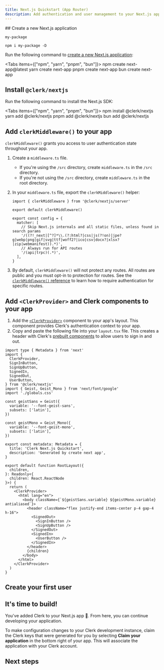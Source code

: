 ```yaml
---
title: Next.js Quickstart (App Router)
description: Add authentication and user management to your Next.js app.
---
```


<Steps>
  ## Create a new Next.js application

  ```package-install
  my-package
  ```
  
  ```package-install
  npm i my-package -D
  ```

  Run the following command to [create a new Next.js application](https://nextjs.org/docs/getting-started/installation):

  <Tabs items={["npm", "yarn", "pnpm", "bun"]}>
    <Tab value="npm">
      <CodeBlock lang="bash" title="terminal">
        npm create next-app@latest
      </CodeBlock>
    </Tab>
    <Tab value="yarn">
      <CodeBlock lang="bash" title="terminal">
        yarn create next-app
      </CodeBlock>
    </Tab>
    <Tab value="pnpm">
       <CodeBlock lang="bash" title="terminal">
        pnpm create next-app
      </CodeBlock>
    </Tab>
    <Tab value="bun">
       <CodeBlock lang="bash" title="terminal">
        bun create next-app
      </CodeBlock>
    </Tab>
  </Tabs>

  ## Install `@clerk/nextjs`

  Run the following command to install the Next.js SDK:

  <Tabs items={["npm", "yarn", "pnpm", "bun"]}>
    <Tab value="npm">
      <CodeBlock lang="bash" title="terminal">
        npm install @clerk/nextjs
      </CodeBlock>
    </Tab>
    <Tab value="yarn">
      <CodeBlock lang="bash" title="terminal">
        yarn add @clerk/nextjs
      </CodeBlock>
    </Tab>
    <Tab value="pnpm">
      <CodeBlock lang="bash" title="terminal">
        pnpm add @clerk/nextjs
      </CodeBlock>
    </Tab>
    <Tab value="bun">
      <CodeBlock lang="bash" title="terminal">
        bun add @clerk/nextjs
      </CodeBlock>
    </Tab>
  </Tabs>

  ## Add `clerkMiddleware()` to your app


  `clerkMiddleware()` grants you access to user authentication state throughout your app.

  1. Create a `middleware.ts` file.
     - If you're using the `/src` directory, create `middleware.ts` in the `/src` directory.
     - If you're not using the `/src` directory, create `middleware.ts` in the root directory.
  2. In your `middleware.ts` file, export the `clerkMiddleware()` helper:

     ```tsx {{ filename: 'middleware.ts' }}
     import { clerkMiddleware } from '@clerk/nextjs/server'

     export default clerkMiddleware()

     export const config = {
       matcher: [
         // Skip Next.js internals and all static files, unless found in search params
         '/((?!_next|[^?]*\\.(?:html?|css|js(?!on)|jpe?g|webp|png|gif|svg|ttf|woff2?|ico|csv|docx?|xlsx?|zip|webmanifest)).*)',
         // Always run for API routes
         '/(api|trpc)(.*)',
       ],
     }
     ```
  3. By default, `clerkMiddleware()` will not protect any routes. All routes are public and you must opt-in to protection for routes. See the [`clerkMiddleware()` reference](/docs/references/nextjs/clerk-middleware) to learn how to require authentication for specific routes.

  ## Add `<ClerkProvider>` and Clerk components to your app

  1. Add the [`<ClerkProvider>`](/docs/components/clerk-provider) component to your app's layout. This component provides Clerk's authentication context to your app.
  1. Copy and paste the following file into your `layout.tsx` file. This creates a header with Clerk's [prebuilt components](/docs/components/overview) to allow users to sign in and out.

  ```tsx {{ filename: 'app/layout.tsx', mark: [[2, 9], 34, [37, 45], 49] }}
  import type { Metadata } from 'next'
  import {
    ClerkProvider,
    SignInButton,
    SignUpButton,
    SignedIn,
    SignedOut,
    UserButton,
  } from '@clerk/nextjs'
  import { Geist, Geist_Mono } from 'next/font/google'
  import './globals.css'

  const geistSans = Geist({
    variable: '--font-geist-sans',
    subsets: ['latin'],
  })

  const geistMono = Geist_Mono({
    variable: '--font-geist-mono',
    subsets: ['latin'],
  })

  export const metadata: Metadata = {
    title: 'Clerk Next.js Quickstart',
    description: 'Generated by create next app',
  }

  export default function RootLayout({
    children,
  }: Readonly<{
    children: React.ReactNode
  }>) {
    return (
      <ClerkProvider>
        <html lang="en">
          <body className={`${geistSans.variable} ${geistMono.variable} antialiased`}>
            <header className="flex justify-end items-center p-4 gap-4 h-16">
              <SignedOut>
                <SignInButton />
                <SignUpButton />
              </SignedOut>
              <SignedIn>
                <UserButton />
              </SignedIn>
            </header>
            {children}
          </body>
        </html>
      </ClerkProvider>
    )
  }
  ```

  ## Create your first user


  ## It's time to build!

  You've added Clerk to your Next.js app 🎉. From here, you can continue developing your application.

  To make configuration changes to your Clerk development instance, claim the Clerk keys that were generated for you by selecting **Claim your application** in the bottom right of your app. This will associate the application with your Clerk account.
</Steps>

## Next steps
